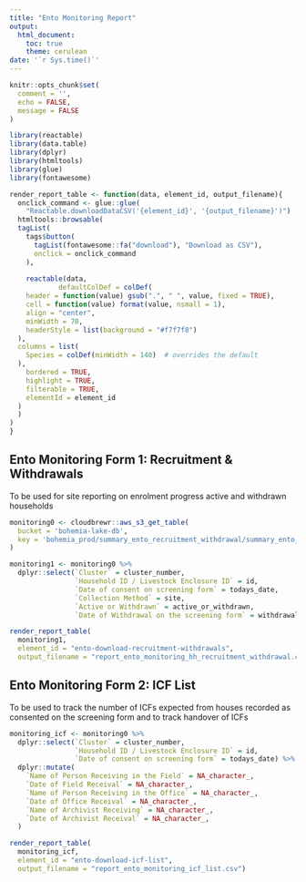 ```yaml
---
title: "Ento Monitoring Report"
output:
  html_document:
    toc: true
    theme: cerulean
date: '`r Sys.time()`'
---
```


```r
knitr::opts_chunk$set(
  comment = '', 
  echo = FALSE,
  message = FALSE
)
```


```r
library(reactable)
library(data.table)
library(dplyr)
library(htmltools)
library(glue)
library(fontawesome)
```


```r
render_report_table <- function(data, element_id, output_filename){
  onclick_command <- glue::glue(
    "Reactable.downloadDataCSV('{element_id}', '{output_filename}')")
  htmltools::browsable(
  tagList(
    tags$button(
      tagList(fontawesome::fa("download"), "Download as CSV"),
      onclick = onclick_command
    ),
    
    reactable(data,
            defaultColDef = colDef(
    header = function(value) gsub(".", " ", value, fixed = TRUE),
    cell = function(value) format(value, nsmall = 1),
    align = "center",
    minWidth = 70,
    headerStyle = list(background = "#f7f7f8")
  ),
  columns = list(
    Species = colDef(minWidth = 140)  # overrides the default
  ),
    bordered = TRUE,
    highlight = TRUE,
    filterable = TRUE,
    elementId = element_id
  )
  )
)
}
```


## Ento Monitoring Form 1: Recruitment & Withdrawals
To be used for site reporting on enrolment progress active and withdrawn households 

```r
monitoring0 <- cloudbrewr::aws_s3_get_table(
  bucket = 'bohemia-lake-db',
  key = 'bohemia_prod/summary_ento_recruitment_withdrawal/summary_ento_recruitment_withdrawal.csv'
)

monitoring1 <- monitoring0 %>%
  dplyr::select(`Cluster` = cluster_number,
                `Household ID / Livestock Enclosure ID` = id,
                `Date of consent on screening form` = todays_date,
                `Collection Method` = site,
                `Active or Withdrawn` = active_or_withdrawn,
                `Date of Withdrawal on the screening form` = withdrawal_date)

render_report_table(
  monitoring1, 
  element_id = "ento-download-recruitment-withdrawals",
  output_filename = "report_ento_monitoring_hh_recruitment_withdrawal.csv")
```

## Ento Monitoring Form 2: ICF List
To be used to track the number of ICFs expected from houses recorded as consented on the screening form and to track handover of ICFs

```r
monitoring_icf <- monitoring0 %>%
  dplyr::select(`Cluster` = cluster_number,
                `Household ID / Livestock Enclosure ID` = id,
                `Date of consent on screening form` = todays_date) %>%
  dplyr::mutate(
    `Name of Person Receiving in the Field` = NA_character_,
    `Date of Field Receival` = NA_character_,
    `Name of Person Receiving in the Office` = NA_character_,
    `Date of Office Receival` = NA_character_,
    `Name of Archivist Receiving` = NA_character_,
    `Date of Archivist Receival` = NA_character_,
  )

render_report_table(
  monitoring_icf, 
  element_id = "ento-download-icf-list",
  output_filename = "report_ento_monitoring_icf_list.csv")
```


<!-- ## Ento Monitoring Form 3: Light Trap Mosquito Collections -->
<!-- This section covers all the recruitment and withdrawals for Ento Forms -->

<!-- Purpose: -->

<!-- - Summarising mosquito numbers\n -->

<!-- - Monitoring the target buffer and core household per collection\n method   -->
<!-- - Monitoring No. of mosquitoes used for dissection\n -->

<!-- ### Ento Monitoring Form 3A: Household in Core and Buffer -->
<!-- ```{r, echo = FALSE, message=FALSE} -->
<!-- data <- fread( -->
<!--   'clean_form/ento_monitoring_light_trap_households.csv') %>% -->
<!--   dplyr::select( -->
<!--     `Cluster` = cluster, -->
<!--     `Month` = month_date, -->
<!--     `Collection Site` = collection_site, -->
<!--     `No. of forms submitted from buffer` = num_hh_submitted_from_buffer, -->
<!--     `No. of forms submitted from core` = num_hh_submitted_from_core) -->


<!-- render_report_table( -->
<!--   data,  -->
<!--   element_id = "ento-download-light-trap-household", -->
<!--   output_filename = "report_ento_monitoring_light_trap_households.csv") -->
<!-- ``` -->

<!-- ### Ento Monitoring Form 3B: Number of Mosquitoes Dissected for Parity -->
<!-- ```{r, echo = FALSE, message=FALSE} -->
<!-- data <- fread( -->
<!--   'clean_form/ento_monitoring_light_trap_dissected_for_parity.csv') %>% -->
<!--   dplyr::select( -->
<!--     `Cluster` = cluster, -->
<!--     `Month` = month_date, -->
<!--     `Arm` = arm, -->
<!--     `No. of Mosquitoes Dissected for Parity` = num_dissected_for_parity) -->


<!-- render_report_table( -->
<!--   data,  -->
<!--   element_id = "ento-download-light-trap-dissected", -->
<!--   output_filename = "report_ento_monitoring_light_trap_dissected_for_parity.csv") -->
<!-- ``` -->
